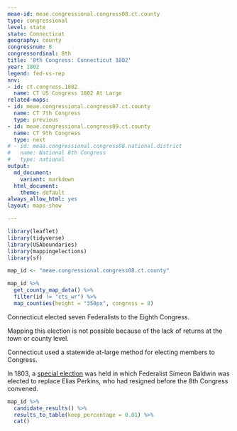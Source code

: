 ```yaml
---
meae-id: meae.congressional.congress08.ct.county
type: congressional
level: state
state: Connecticut
geography: county
congressnum: 8
congressordinal: 8th
title: '8th Congress: Connecticut 1802'
year: 1802
legend: fed-vs-rep
nnv:
- id: ct.congress.1802
  name: CT US Congress 1802 At Large
related-maps:
- id: meae.congressional.congress07.ct.county
  name: CT 7th Congress
  type: previous
- id: meae.congressional.congress09.ct.county
  name: CT 9th Congress
  type: next
# - id: meae.congressional.congress08.national.district
#   name: National 8th Congress
#   type: national
output:
  md_document:
    variant: markdown
  html_document:
    theme: default
always_allow_html: yes
layout: maps-show

---
```


```r
library(leaflet)
library(tidyverse)
library(USAboundaries)
library(mappingelections)
library(sf)

map_id <- "meae.congressional.congress08.ct.county"
```

<div class="map">

```r
map_id %>%
  get_county_map_data() %>%
  filter(id != "cts_wr") %>% 
  map_counties(height = "350px", congress = 8)
```

</div>

Connecticut elected seven Federalists to the Eighth Congress.

Mapping this election is not possible because of the lack of returns at the town or county level.

Connecticut used a statewide at-large method for electing members to Congress.

In 1803, a [special election](https://elections.lib.tufts.edu/catalog/tufts:ct.uscongress.1803) was held in which Federalist Simeon Baldwin was elected to replace Elias Perkins, who had resigned before the 8th Congress convened.

<div class="results-table">

```r
map_id %>%
  candidate_results() %>%
  results_to_table(keep_percentage = 0.01) %>%
  cat()
```

</div>
